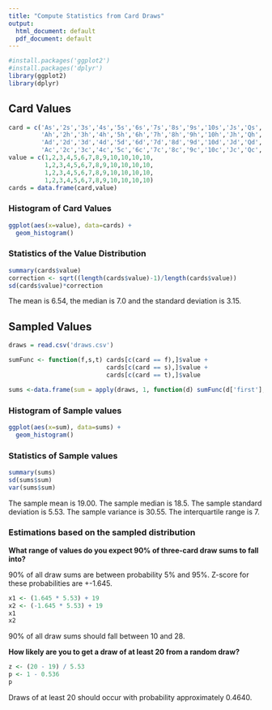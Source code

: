 ```yaml
---
title: "Compute Statistics from Card Draws"
output:
  html_document: default
  pdf_document: default
---
```


```r
#install.packages('ggplot2')
#install.packages('dplyr')
library(ggplot2)
library(dplyr)
```

## Card Values

```r
card = c('As','2s','3s','4s','5s','6s','7s','8s','9s','10s','Js','Qs','Ks',
         'Ah','2h','3h','4h','5h','6h','7h','8h','9h','10h','Jh','Qh','Kh',
         'Ad','2d','3d','4d','5d','6d','7d','8d','9d','10d','Jd','Qd','Kd',
         'Ac','2c','3c','4c','5c','6c','7c','8c','9c','10c','Jc','Qc','Kc')
value = c(1,2,3,4,5,6,7,8,9,10,10,10,10,
          1,2,3,4,5,6,7,8,9,10,10,10,10,
          1,2,3,4,5,6,7,8,9,10,10,10,10,
          1,2,3,4,5,6,7,8,9,10,10,10,10)
cards = data.frame(card,value)
```


### Histogram of Card Values

```r
ggplot(aes(x=value), data=cards) +
  geom_histogram()
```

### Statistics of the Value Distribution

```r
summary(cards$value)
correction <- sqrt((length(cards$value)-1)/length(cards$value))
sd(cards$value)*correction
```

The mean is 6.54, the median is 7.0 and the standard deviation is 3.15.

## Sampled Values 

```r
draws = read.csv('draws.csv')

sumFunc <- function(f,s,t) cards[c(card == f),]$value + 
                           cards[c(card == s),]$value + 
                           cards[c(card == t),]$value

sums <-data.frame(sum = apply(draws, 1, function(d) sumFunc(d['first'],d['second'],d['third'])))
```

### Histogram of Sample values

```r
ggplot(aes(x=sum), data=sums) +
  geom_histogram()
```

### Statistics of Sample values

```r
summary(sums)
sd(sums$sum)
var(sums$sum)
```

The sample mean is 19.00. The sample median is 18.5. The sample standard deviation is 5.53. The sample variance is 30.55. The interquartile range is 7.

### Estimations based on the sampled distribution

**What range of values do you expect 90% of three-card draw sums to fall into?**

90% of all draw sums are between probability 5% and 95%. Z-score for these probabilities are +-1.645.

```r
x1 <- (1.645 * 5.53) + 19
x2 <- (-1.645 * 5.53) + 19
x1
x2
```

90% of all draw sums should fall between 10 and 28.

**How likely are you to get a draw of at least 20 from a random draw?**

```r
z <- (20 - 19) / 5.53
p <- 1 - 0.536
p
```

Draws of at least 20 should occur with probability approximately 0.4640.

